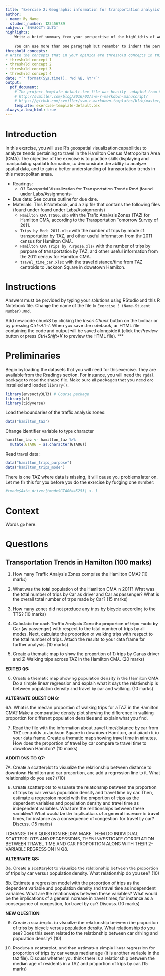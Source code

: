 ```yaml
---
title: "Exercise 2: Geographic information for transportation analysis"
author:
- name: My Name
  student_number: 123456789
subject: "ENVSOCTY 3LT3"
highlights: |
    Write a brief summary from your perspective of the highlights of working on this assignment.
    
    You can use more than one paragraph but remember to indent the paragraphs. Try to keep this at less than 200 (?) words.
threshold_concepts: 
# Write the concepts that in your opinion are threshold concepts in this exercise.
- threshold concept 1
- threshold concept 2 
- threshold concept 3
- threshold concept 4
date: "`r format(Sys.time(), '%d %B, %Y')`"
output:
  pdf_document:
    # The project-template-default.tex file was heavily  adapted from Steven V. Miller's template for academic manuscripts. See:
    # http://svmiller.com/blog/2016/02/svm-r-markdown-manuscript/
    # https://github.com/svmiller/svm-r-markdown-templates/blob/master/svm-latex-ms.tex
    template: exercise-template-default.tex
always_allow_html: true
---
```


# Introduction

In this exercise, you will use R's geospatial visualization capabilities to analyze trends pertaining to travel in the Hamilton Census Metropolitan Area (CMA). The objective of the exercise is to practice skills displaying and manipulating spatial information, to demonstrate the ability to analyze spatial data, and to gain a better understanding of transportation trends in this metropolitan areaa.

* Readings:
    + 03 Geospatial Visualization for Transportation Trends.Rmd (found under Labs/Assignments)
* Due date:	See course outline for due date.
* Materials: This R Notebook, and a zip file that contains the following files (found under found under Labs/Assignments)
    + `Hamilton CMA TTS06.shp` with the Trafic Analysis Zones (TAZ) for Hamilton CMA, according to the Transportation Tomorrow Survey of 2011.
    + `Trips by Mode 2011.xlsx` with the number of trips by mode of transportation by TAZ, and other useful information from the 2011 census for Hamilton CMA.
    + `Hamilton CMA Trips by Purpose.xlsx` with the number of trips by purpose of transportation by TAZ, and other useful information from the 2011 census for Hamilton CMA.
    + `travel_time_car.xlsx` with the travel distance/time from TAZ centroids to Jackson Square in downtown Hamilton.

# Instructions

Answers must be provided by typing your solutions using RStudio and this R Notebook file. Change the name of the file to `Exercise 2 (Name-Student Number).Rmd`.

Add new code chunkS by clicking the *Insert Chunk* button on the toolbar or by pressing *Ctrl+Alt+I*. When you save the notebook, an HTML file containing the code and output will be saved alongside it (click the *Preview* button or press *Ctrl+Shift+K* to preview the HTML file).
***

# Preliminaries

Begin by loading the datasets that you will need for this exercise. They are available from the Readings section. For instance, you will need the `rgdal` package to read the shape file. Make sure all packages that you need are installed and loaded `library()`. 
```r
library(envsocty3LT3) # Course package
library(sf)
library(tidyverse)
```

Load the boundaries of the traffic analysis zones:
```r
data("hamilton_taz")
```

Change identifier variable to type character:
```r
hamilton_taz <- hamilton_taz %>%
  mutate(GTA06 = as.character(GTA06))
```

Read travel data:
```r
data("hamilton_trips_purpose")
data("hamilton_trips_mode")
```

There is one TAZ where data is missing, it will cause you problems later on. Let me fix this for you before you do the exercise by fudging one number:

```r
#tmode$Auto_driver[tmode$GTA06==5253] <- 1
```

# Context

Words go here.

# Questions

## Transportation Trends in Hamilton (100 marks)

1.	How many Traffic Analysis Zones comprise the Hamilton CMA? (10 marks)


2.	What was the total population of the Hamilton CMA in 2011? What was the total number of trips by Car as driver and Car as passenger? What is the overall total number of trips made by Car? (15 marks)


3.	How many zones did not produce any trips by bicycle according to the TTS? (10 marks)


4.	Calculate for each Traffic Analysis Zone the proportion of trips made by Car (as passenger) with respect to the total number of trips by all modes. Next, calculate the proportion of walking trips with respect to the total number of trips. Attach the results to your data frame for further analysis. (10 marks)


5.	Create a thematic map to show the proportion of 1) trips by Car as driver and 2) Walking trips across TAZ in the Hamilton CMA. (20 marks)


**EDITED Q6:**

6.  Create a thematic map showing population density in the Hamilton CMA. Do a simple linear regression and explain what it says the relationship is between population density and travel by car and walking. (10 marks)


**ALTERNATE QUESTION 6:**

6A. What is the median proportion of walking trips for a TAZ in the Hamilton CMA? Make a comparative density plot showing the difference in walking proportion for different population densities and explain what you find.


7.	Read the file with the information about travel time/distance by car from TAZ centroids to Jackson Square in downtown Hamilton, and attach it to your data frame. Create a thematic map showing travel time in minutes. How does the proportion of travel by car compare to travel time to downtown Hamilton? (10 marks)


**ADDITIONS TO Q7:**

7A. Create a scatterplot to visualize the relationship between distance to downtown Hamilton and car proportion, and add a regression line to it. What relationship do you see? (/10)


8.	Create scatterplots to visualize the relationship between the proportion of trips by car versus population density and travel time by car. Then, estimate a regression model with the proportion of trips as the dependent variables and population density and travel time as independent variables. What are the relationships between these variables? What would be the implications of a general increase in travel times, for instance as a consequence of congestion, for travel by car? Discuss. (15 marks)

I CHANGE THIS QUESTION BELOW. MAKE THEM DO INDIVIDUAL SCATTERPLOTS AND REGRESSIONS, THEN INVESTIGATE CORRELATION BETWEEN TRAVEL TIME AND CAR PROPORTION ALONG WITH THEIR 2-VARIABLE REGRESSION IN Q8. 


**ALTERNATE Q8:**

8a.	Create a scatterplot to visualize the relationship between the proportion of trips by car versus population density. What relationship do you see? (10)


8b. Estimate a regression model with the proportion of trips as the dependent variable and population density and travel time as independent variables. What are the relationships between these variables? What would be the implications of a general increase in travel times, for instance as a consequence of congestion, for travel by car? Discuss. (10 marks)


**NEW QUESTION**

9. Create a scatterplot to visualize the relationship between the proportion of trips by bicycle versus population density. What relationship do you see? Does this seem related to the relationship between car driving and population density? (10)


10. Produce a scatterplot, and then estimate a simple linear regression for proportion of trips by car versus median age (it is another variable in the taz file). Discuss whether you think there is a relationship between the median age of residents in a TAZ and proportion of trips by car. (15 marks)
